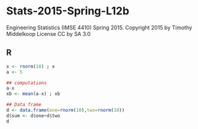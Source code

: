 # Stats-2015-Spring-L12b
Engineering Statistics (IMSE 4410) Spring 2015. 
Copyright 2015 by Timothy Middelkoop License CC by SA 3.0


## R

```r
x <- rnorm(10) ; x
a <- 5

## computations
a-x
xb <- mean(a-x) ; xb

## Data frame
d <- data.frame(one=rnorm(10),two=rnorm(10))
d$sum <- d$one+d$two
d

```

